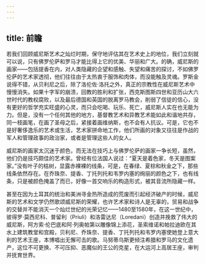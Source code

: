 ```yaml
---
---
---
```

title: 前瞻
---




若我们回顾威尼斯艺术之灿烂时期，保守地评估其在艺术史上的地位，我们立刻就可以说，只有佛罗伦萨和罗马才能比得上它的优美、华丽和广大。的确，威尼斯的画家——包括提香在内，对人类隐藏的企望和感触、失望和痛苦的探讨，不如佛罗伦萨的艺术家透彻，他们往往由于太热衷于服饰和肉体，而没能触及灵魂。罗斯金说得不错，从贝利尼之后，除了洛伦佐·洛托之外，真正的宗教性在威尼斯艺术中慢慢消失。如果十字军的崩溃，回教的胜利和扩张，西克斯图斯四世和亚历山大六世时代的教权腐败，以及最后德国和英国的脱离罗马教会，削弱了信徒的信心，没有更好的哲学充实旺盛的心灵，而只会吃喝、玩乐、死亡，威尼斯人实在也无能为力。但是，没有一个任何其他的地方，基督教艺术和异教艺术能如此和谐地共存，同一枝画笔，在画了圣母之后，紧接着画维纳斯，也不会有人抗议。可是，它也不是好奢侈逸乐的艺术或生活，艺术家拼命地工作，他们所画的对象又往往是作战的军人和管理政事的政治家，或者是管理这些人的女人。

威尼斯的画家太沉迷于颜色，而无法在技巧上与佛罗伦萨的画家一争长短，虽然，他们仍是技巧颇佳的艺术家。曾经有位法国人说过：“夏天是着色家，冬天是图案家。”没有叶子的枯树，显露赤裸裸的线条，可是，在春绿、夏棕和秋金之下，那些线条依然存在。在乔珠奈、提香、丁托列托和韦罗内塞的绚丽的颜色之下，也有线条，只是被颜色掩盖了而已，好像一首交响乐的构造形式，被其音流所隐藏一样。

甚至在因为土耳其的统治和美洲寻金热所造成的荒废而引起经济破产的时候，威尼斯的艺术和文学仍然歌颂威尼斯的荣耀，也许艺术家和诗人是无辜的，贸易和战争的交替并不能消灭一个灿烂世纪的光荣记忆——1480至1580年，在这一世纪中，彼得罗·莫西尼科、普留利（Priuli）和洛雷达尼（Loredani）创造并挽救了伟大的威尼斯，阿方索·伦巴底和阿·列奥帕第以雕像锦上添花，圣索维诺和帕拉迪欧在其水上建筑教堂和宫殿，贝利尼、乔珠奈、提香、丁托列托和韦罗内塞使她登上意大利的艺术王座，本博唱出无懈可击的歌。马努蒂乌斯更倾注希腊和罗马的文化遗产，这位不可更换、不可压抑、恶魔似的王公的克星，在大运河上高居王座，审判并抚育世界。